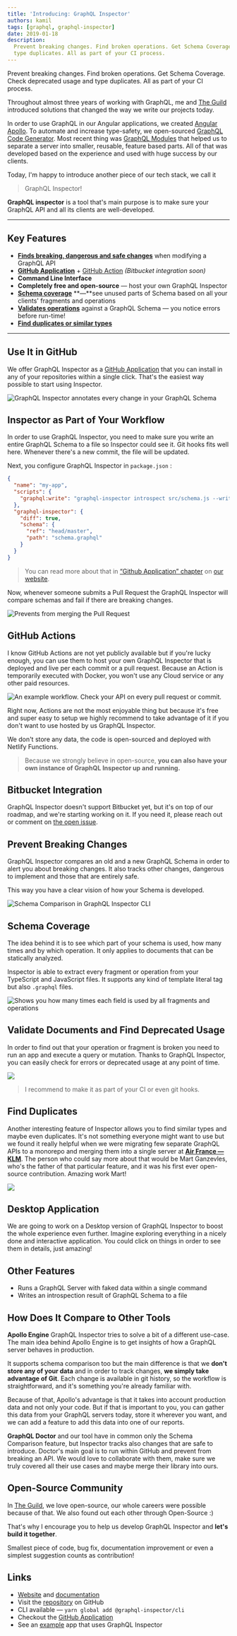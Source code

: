 ```yaml
---
title: 'Introducing: GraphQL Inspector'
authors: kamil
tags: [graphql, graphql-inspector]
date: 2019-01-18
description:
  Prevent breaking changes. Find broken operations. Get Schema Coverage. Check deprecated usage and
  type duplicates. All as part of your CI process.
---
```


Prevent breaking changes. Find broken operations. Get Schema Coverage. Check deprecated usage and
type duplicates. All as part of your CI process.

Throughout almost three years of working with GraphQL, me and [The Guild](/) introduced solutions
that changed the way we write our projects today.

In order to use GraphQL in our Angular applications, we created
[Angular Apollo](https://github.com/apollographql/apollo-angular). To automate and increase
type-safety, we open-sourced
[GraphQL Code Generator](https://github.com/dotansimha/graphql-code-generator). Most recent thing
was [GraphQL Modules](https://github.com/Urigo/graphql-modules) that helped us to separate a server
into smaller, reusable, feature based parts. All of that was developed based on the experience and
used with huge success by our clients.

Today, I'm happy to introduce another piece of our tech stack, we call it

> GraphQL Inspector!

**GraphQL inspector** is a tool that's main purpose is to make sure your GraphQL API and all its
clients are well-developed.


<VideoEmbed
  src="/blog-assets/introducing-graphql-inspector/cli.webm"
  title="GraphQL Inspector CLI"
/>

---

## Key Features

- [**Finds breaking, dangerous and safe changes**](https://graphql-inspector.com/docs/essentials/diff)
  when modifying a GraphQL API
- [**GitHub Application**](https://graphql-inspector.com/install) +
  [GitHub Action](https://graphql-inspector.com/docs/recipies/github) _(Bitbucket integration soon)_
- **Command Line Interface**
- **Completely free and open-source** — host your own GraphQL Inspector
- [**Schema coverage**](https://graphql-inspector.com/docs/essentials/coverage) **—**see unused
  parts of Schema based on all your clients' fragments and operations
- [**Validates operations**](https://graphql-inspector.com/docs/essentials/validate) against a
  GraphQL Schema — you notice errors before run-time!
- [**Find duplicates or similar types**](https://graphql-inspector.com/docs/essentials/similar)

---

## Use It in GitHub

We offer GraphQL Inspector as a [GitHub Application](https://graphql-inspector.com/install) that you
can install in any of your repositories within a single click. That's the easiest way possible to
start using Inspector.

![](./e448298f70d03901ed6d7f913684fff6.jpeg 'GraphQL Inspector annotates every change in your GraphQL Schema')

## Inspector as Part of Your Workflow

In order to use GraphQL Inspector, you need to make sure you write an entire GraphQL Schema to a
file so Inspector could see it. Git hooks fits well here. Whenever there's a new commit, the file
will be updated.

Next, you configure GraphQL Inspector in `package.json` :

```json
{
  "name": "my-app",
  "scripts": {
    "graphql:write": "graphql-inspector introspect src/schema.js --write schema.graphql"
  },
  "graphql-inspector": {
    "diff": true,
    "schema": {
      "ref": "head/master",
      "path": "schema.graphql"
    }
  }
}
```

> You can read more about that in
> [“Github Application” chapter](https://graphql-inspector.com/docs/recipies/github#usage) on
> [our website](https://graphql-inspector.com).

Now, whenever someone submits a Pull Request the GraphQL Inspector will compare schemas and fail if
there are breaking changes.

![](./97a878e053408c9aac2989f102fae5b2.png 'Prevents from merging the Pull Request')

## GitHub Actions

I know GitHub Actions are not yet publicly available but if you're lucky enough, you can use them to
host your own GraphQL Inspector that is deployed and live per each commit or a pull request. Because
an Action is temporarily executed with Docker, you won't use any Cloud service or any other paid
resources.

![](./ca013c71cd929edd8b85fd8d5aaf473c.jpeg 'An example workflow. Check your API on every pull request or commit.')

Right now, Actions are not the most enjoyable thing but because it's free and super easy to setup we
highly recommend to take advantage of it if you don't want to use hosted by us GraphQL Inspector.

We don't store any data, the code is open-sourced and deployed with Netlify Functions.

> Because we strongly believe in open-source, **you can also have your own instance of GraphQL
> Inspector up and running.**

## Bitbucket Integration

GraphQL Inspector doesn't support Bitbucket yet, but it's on top of our roadmap, and we're starting
working on it. If you need it, please reach out or comment on
[the open issue](https://github.com/kamilkisiela/graphql-inspector/issues/54).

## Prevent Breaking Changes

GraphQL Inspector compares an old and a new GraphQL Schema in order to alert you about breaking
changes. It also tracks other changes, dangerous to implement and those that are entirely safe.

This way you have a clear vision of how your Schema is developed.

![](./db3ebe4655f21fadd3d68d71bb0342ef.jpeg 'Schema Comparison in GraphQL Inspector CLI')

## Schema Coverage

The idea behind it is to see which part of your schema is used, how many times and by which
operation. It only applies to documents that can be statically analyzed.

Inspector is able to extract every fragment or operation from your TypeScript and JavaScript files.
It supports any kind of template literal tag but also `.graphql` files.

![](./c7f0f0866d7bb5684a766eff7108fe1f.jpeg 'Shows you how many times each field is used by all fragments and operations')

## Validate Documents and Find Deprecated Usage

In order to find out that your operation or fragment is broken you need to run an app and execute a
query or mutation. Thanks to GraphQL Inspector, you can easily check for errors or deprecated usage
at any point of time.

![](./53cb02616ee279f3774e7ccf2b2c00ae.jpeg)

> I recommend to make it as part of your CI or even git hooks.

## Find Duplicates

Another interesting feature of Inspector allows you to find similar types and maybe even duplicates.
It's not something everyone might want to use but we found it really helpful when we were migrating
few separate GraphQL APIs to a monorepo and merging them into a single server at
[**Air France — KLM**](https://medium.com/airfrance-klm). The person who could say more about that
would be Mart Ganzevles, who's the father of that particular feature, and it was his first ever
open-source contribution. Amazing work Mart!

![](./ff95930cdd17aff41491ea78c724bcf5.jpeg)

## Desktop Application

We are going to work on a Desktop version of GraphQL Inspector to boost the whole experience even
further. Imagine exploring everything in a nicely done and interactive application. You could click
on things in order to see them in details, just amazing!

## Other Features

- Runs a GraphQL Server with faked data within a single command
- Writes an introspection result of GraphQL Schema to a file

## How Does It Compare to Other Tools

**Apollo Engine** GraphQL Inspector tries to solve a bit of a different use-case. The main idea
behind Apollo Engine is to get insights of how a GraphQL server behaves in production.

It supports schema comparison too but the main difference is that we **don't store any of your
data** and in order to track changes, **we simply take advantage of Git**. Each change is available
in git history, so the workflow is straightforward, and it's something you're already familiar with.

Because of that, Apollo's advantage is that it takes into account production data and not only your
code. But if that is important to you, you can gather this data from your GraphQL servers today,
store it wherever you want, and we can add a feature to add this data into one of our reports.

**GraphQL Doctor** and our tool have in common only the Schema Comparison feature, but Inspector
tracks also changes that are safe to introduce. Doctor's main goal is to run within GitHub and
prevent from breaking an API. We would love to collaborate with them, make sure we truly covered all
their use cases and maybe merge their library into ours.

## Open-Source Community

In [The Guild](/), we love open-source, our whole careers were possible because of that. We also
found out each other through Open-Source :)

That's why I encourage you to help us develop GraphQL Inspector and **let's build it together**.

Smallest piece of code, bug fix, documentation improvement or even a simplest suggestion counts as
contribution!

## Links

- [Website](https://graphql-inspector.com) and [documentation](https://graphql-inspector.com/docs)
- Visit the [repository](https://github.com/kamilkisiela/graphql-inspector) on GitHub
- CLI available — `yarn global add @graphql-inspector/cli`
- Checkout the [GitHub Application](https://graphql-inspector.com/install)
- See an [example](https://github.com/kamilkisiela/graphql-inspector-example/pull/3) app that uses
  GraphQL Inspector
